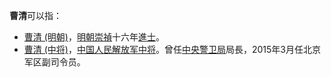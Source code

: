 '''曹清'''可以指：
* [[曹清_(明朝)|曹清 (明朝)]]，[[明朝|明朝]][[崇禎|崇禎]]十六年[[進士|進士]]。
* [[曹清_(中将)|曹清 (中将)]]，[[中国人民解放军中将|中国人民解放军中将]]。曾任[[中央警卫局|中央警卫局]]局長，2015年3月任北京军区副司令员。
{{disambig}}